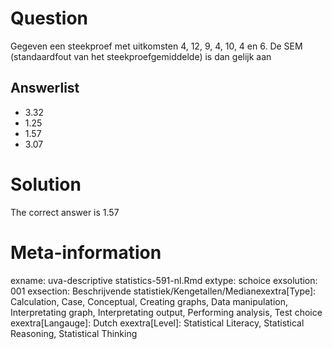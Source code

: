 Question
========

Gegeven een steekproef met uitkomsten 4, 12, 9, 4, 10, 4 en 6. De SEM (standaardfout van het steekproefgemiddelde) is dan gelijk aan 

Answerlist
----------
* 3.32
* 1.25
* 1.57
* 3.07

Solution
========

The correct answer is  1.57 

Meta-information
================
exname: uva-descriptive statistics-591-nl.Rmd 
extype: schoice 
exsolution: 001 
exsection: Beschrijvende statistiek/Kengetallen/Medianexextra[Type]: Calculation, Case, Conceptual, Creating graphs, Data manipulation, Interpretating graph, Interpretating output, Performing analysis, Test choice 
exextra[Langauge]: Dutch 
exextra[Level]: Statistical Literacy, Statistical Reasoning, Statistical Thinking 
